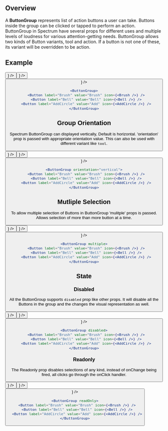 
## Overview

A **ButtonGroup** represents list of action buttons a user can take. Buttons inside the group can be clicked or tapped to perform an action. ButtonGroup in Spectrum have several props for different uses and multiple levels of loudness for various attention-getting needs.
ButtonGroup allows two kinds of Button variants, tool and action. If a button is not one of these, its variant will be overridden to be action.

## Example

<ButtonGroup>
  <Button label="Brush" value="Brush" icon={<Brush />} />
  <Button label="Bell" value="Bell" icon={<Bell />} />
  <Button label="AddCircle" value="AddCircle" icon={<AddCircle />} />
</ButtonGroup>

```jsx
<ButtonGroup>
  <Button label="Brush" value="Brush" icon={<Brush />} />
  <Button label="Bell" value="Bell" icon={<Bell />} />
  <Button label="AddCircle" value="Add" icon={<AddCircle />} />
</ButtonGroup>
```

## Group Orientation

Spectrum ButtonGroup can displayed vertically, Default is horizontal. 'orientation' prop is passed with appropriate orientation value. This can also be used with different variant like `tool`.

<ButtonGroup orientation="vertical">
  <Button label="Brush" value="Brush" icon={<Brush />} />
  <Button label="Bell" value="Bell" icon={<Bell />} />
  <Button label="AddCircle" value="AddCircle" icon={<AddCircle />} />
</ButtonGroup>

```jsx
<ButtonGroup orientation="vertical">
  <Button label="Brush" value="Brush" icon={<Brush />} />
  <Button label="Bell" value="Bell" icon={<Bell />} />
  <Button label="AddCircle" value="Add" icon={<AddCircle />} />
</ButtonGroup>
```

## Mutliple Selection

To allow multiple selection of Buttons in ButtonGroup 'mulitple' props is passed. Allows selection of more than more button at a time.

<ButtonGroup multiple>
  <Button label="Brush" value="Brush" icon={<Brush />} />
  <Button label="Bell" value="Bell" icon={<Bell />} />
  <Button label="AddCircle" value="AddCircle" icon={<AddCircle />} />
</ButtonGroup>

```jsx
<ButtonGroup multiple>
  <Button label="Brush" value="Brush" icon={<Brush />} />
  <Button label="Bell" value="Bell" icon={<Bell />} />
  <Button label="AddCircle" value="Add" icon={<AddCircle />} />
</ButtonGroup>
```

## State

### Disabled

All the ButtonGroup supports `disabled` prop like other props. It will disable all the Buttons in the group and the changes the visual representation as well.

<ButtonGroup disabled>
  <Button label="Brush" value="Brush" icon={<Brush />} />
  <Button label="Bell" value="Bell" icon={<Bell />} />
  <Button label="AddCircle" value="AddCircle" icon={<AddCircle />} />
</ButtonGroup>

```jsx
<ButtonGroup disabled>
  <Button label="Brush" value="Brush" icon={<Brush />} />
  <Button label="Bell" value="Bell" icon={<Bell />} />
  <Button label="AddCircle" value="Add" icon={<AddCircle />} />
</ButtonGroup>
```

### Readonly
The Readonly prop disables selections of any kind, instead of onChange being fired, all clicks go through the onClick handler.

<ButtonGroup readOnly>
  <Button label="Brush" value="Brush" icon={<Brush />} />
  <Button label="Bell" value="Bell" icon={<Bell />} />
  <Button label="AddCircle" value="AddCircle" icon={<AddCircle />} />
</ButtonGroup>

```jsx
<ButtonGroup readOnly>
  <Button label="Brush" value="Brush" icon={<Brush />} />
  <Button label="Bell" value="Bell" icon={<Bell />} />
  <Button label="AddCircle" value="Add" icon={<AddCircle />} />
</ButtonGroup>
```
